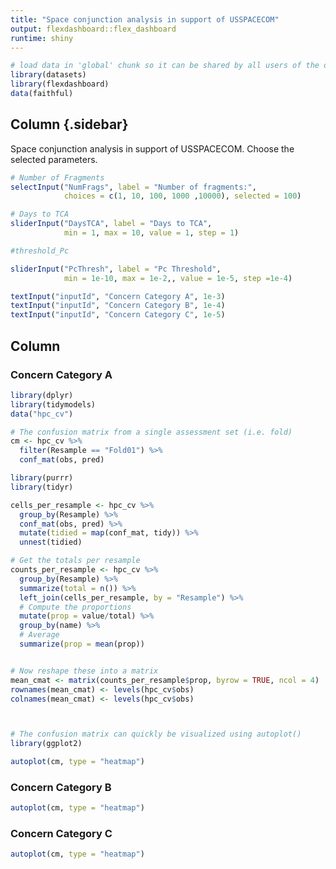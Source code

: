 ```yaml
---
title: "Space conjunction analysis in support of USSPACECOM"
output: flexdashboard::flex_dashboard
runtime: shiny
---
```





```r
# load data in 'global' chunk so it can be shared by all users of the dashboard
library(datasets)
library(flexdashboard)
data(faithful)
```

Column {.sidebar} {data-width=250}
-----------------------------------------------------------------------

Space conjunction analysis in support of USSPACECOM. Choose the selected parameters.

```r
# Number of Fragments
selectInput("NumFrags", label = "Number of fragments:",
            choices = c(1, 10, 100, 1000 ,10000), selected = 100)

# Days to TCA 
sliderInput("DaysTCA", label = "Days to TCA",
            min = 1, max = 10, value = 1, step = 1)

#threshold_Pc

sliderInput("PcThresh", label = "Pc Threshold",
            min = 1e-10, max = 1e-2,, value = 1e-5, step =1e-4)

textInput("inputId", "Concern Category A", 1e-3)
textInput("inputId", "Concern Category B", 1e-4)
textInput("inputId", "Concern Category C", 1e-5)

```

Column
-----------------------------------------------------------------------
### Concern Category A 

```r
library(dplyr)
library(tidymodels)
data("hpc_cv")

# The confusion matrix from a single assessment set (i.e. fold)
cm <- hpc_cv %>%
  filter(Resample == "Fold01") %>%
  conf_mat(obs, pred)

library(purrr)
library(tidyr)

cells_per_resample <- hpc_cv %>%
  group_by(Resample) %>%
  conf_mat(obs, pred) %>%
  mutate(tidied = map(conf_mat, tidy)) %>%
  unnest(tidied)

# Get the totals per resample
counts_per_resample <- hpc_cv %>%
  group_by(Resample) %>%
  summarize(total = n()) %>%
  left_join(cells_per_resample, by = "Resample") %>%
  # Compute the proportions
  mutate(prop = value/total) %>%
  group_by(name) %>%
  # Average
  summarize(prop = mean(prop))


# Now reshape these into a matrix
mean_cmat <- matrix(counts_per_resample$prop, byrow = TRUE, ncol = 4)
rownames(mean_cmat) <- levels(hpc_cv$obs)
colnames(mean_cmat) <- levels(hpc_cv$obs)



# The confusion matrix can quickly be visualized using autoplot()
library(ggplot2)

autoplot(cm, type = "heatmap")


```
    
### Concern Category B 

```r
autoplot(cm, type = "heatmap")
```

### Concern Category C 

```r
autoplot(cm, type = "heatmap")
```